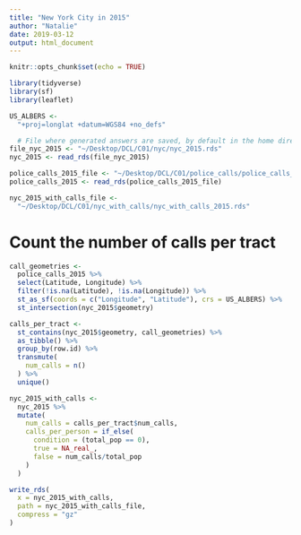 ```yaml
---
title: "New York City in 2015"
author: "Natalie"
date: 2019-03-12
output: html_document
---
```


```r
knitr::opts_chunk$set(echo = TRUE)

library(tidyverse)
library(sf)
library(leaflet)

US_ALBERS <- 
  "+proj=longlat +datum=WGS84 +no_defs"

  # File where generated answers are saved, by default in the home directory
file_nyc_2015 <- "~/Desktop/DCL/C01/nyc/nyc_2015.rds"
nyc_2015 <- read_rds(file_nyc_2015)

police_calls_2015_file <- "~/Desktop/DCL/C01/police_calls/police_calls_2015.rds"
police_calls_2015 <- read_rds(police_calls_2015_file)

nyc_2015_with_calls_file <- 
  "~/Desktop/DCL/C01/nyc_with_calls/nyc_with_calls_2015.rds"
```

# Count the number of calls per tract

```r
call_geometries <-
  police_calls_2015 %>% 
  select(Latitude, Longitude) %>% 
  filter(!is.na(Latitude), !is.na(Longitude)) %>% 
  st_as_sf(coords = c("Longitude", "Latitude"), crs = US_ALBERS) %>% 
  st_intersection(nyc_2015$geometry)

calls_per_tract <-
  st_contains(nyc_2015$geometry, call_geometries) %>% 
  as_tibble() %>% 
  group_by(row.id) %>% 
  transmute(
    num_calls = n()
  ) %>% 
  unique()

nyc_2015_with_calls <-
  nyc_2015 %>% 
  mutate(
    num_calls = calls_per_tract$num_calls,
    calls_per_person = if_else(
      condition = (total_pop == 0),
      true = NA_real_,
      false = num_calls/total_pop
    )
  )

write_rds(
  x = nyc_2015_with_calls, 
  path = nyc_2015_with_calls_file, 
  compress = "gz"
)
```